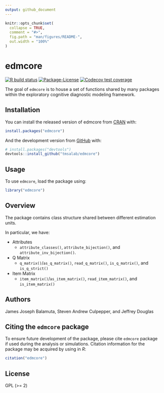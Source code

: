 ```yaml
---
output: github_document
---
```


<!-- README.md is generated from README.Rmd. Please edit that file -->

```r
knitr::opts_chunk$set(
  collapse = TRUE,
  comment = "#>",
  fig.path = "man/figures/README-",
  out.width = "100%"
)
```
# edmcore

<!-- badges: start -->
[![R build status](https://github.com/tmsalab/edmcore/workflows/R-CMD-check/badge.svg)](https://github.com/tmsalab/edmcore/actions)
[![Package-License](http://img.shields.io/badge/license-GPL%20\(%3E=2\)-brightgreen.svg?style=flat)](http://www.gnu.org/licenses/gpl-2.0.html)
[![Codecov test coverage](https://codecov.io/gh/tmsalab/edmcore/branch/master/graph/badge.svg)](https://codecov.io/gh/tmsalab/edmcore?branch=master)
<!-- badges: end -->

The goal of `edmcore` is to house a set of functions shared by many packages
within the exploratory cognitive diagnostic modeling framework.

## Installation

You can install the released version of edmcore from [CRAN](https://CRAN.R-project.org) with:

``` r
install.packages("edmcore")
```

And the development version from [GitHub](https://github.com/) with:

``` r
# install.packages("devtools")
devtools::install_github("tmsalab/edmcore")
```

## Usage

To use `edmcore`, load the package using:

``` r
library("edmcore")
```

## Overview

The package contains class structure shared between different estimation
units.

In particular, we have: 

- Attributes
  - `attribute_classes()`, `attribute_bijection()`, and `attribute_inv_bijection()`.
- Q Matrix
  - `q_matrix()`/`as_q_matrix()`, `read_q_matrix()`, `is_q_matrix()`, and `is_q_strict()`
- Item Matrix
  - `item_matrix()`/`as_item_matrix()`, `read_item_matrix()`, and `is_item_matrix()`

## Authors

James Joseph Balamuta, Steven Andrew Culpepper, and Jeffrey Douglas

## Citing the `edmcore` package

To ensure future development of the package, please cite `edmcore`
package if used during the analysis or simulations. Citation information
for the package may be acquired by using in *R*:

``` r
citation("edmcore")
```

## License

GPL (\>= 2)
